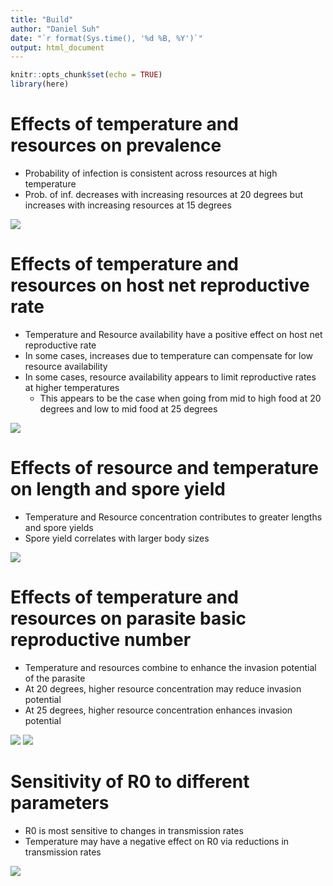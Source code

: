 ```yaml
---
title: "Build"
author: "Daniel Suh"
date: "`r format(Sys.time(), '%d %B, %Y')`"
output: html_document
---
```


```r
knitr::opts_chunk$set(echo = TRUE)
library(here)
```


# Effects of temperature and resources on prevalence

 - Probability of infection is consistent across resources at high temperature
 - Prob. of inf. decreases with increasing resources at 20 degrees but increases with increasing resources at 15 degrees

![](figures/prob_inf.png)



# Effects of temperature and resources on host net reproductive rate

 - Temperature and Resource availability have a positive effect on host net reproductive rate
 - In some cases, increases due to temperature can compensate for low resource availability
 - In some cases, resource availability appears to limit reproductive rates at higher temperatures
    - This appears to be the case when going from mid to high food at 20 degrees and low to mid food at 25 degrees

![](figures/little_r.png)




# Effects of resource and temperature on length and spore yield

 - Temperature and Resource concentration contributes to greater lengths and spore yields
 - Spore yield correlates with larger body sizes

![](figures/spores_length.png)



# Effects of temperature and resources on parasite basic reproductive number

 - Temperature and resources combine to enhance the invasion potential of the parasite
 - At 20 degrees, higher resource concentration may reduce invasion potential
 - At 25 degrees, higher resource concentration enhances invasion potential
 
![](figures/R0.png)
![](figures/R0_temp.png)

# Sensitivity of R0 to different parameters

 - R0 is most sensitive to changes in transmission rates
 - Temperature may have a negative effect on R0 via reductions in transmission rates 

![](figures/sensitivity.png)

